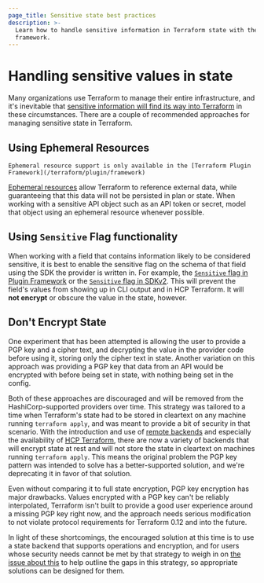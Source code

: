 ```yaml
---
page_title: Sensitive state best practices
description: >-
  Learn how to handle sensitive information in Terraform state with the plugin
  framework.
---
```


# Handling sensitive values in state

Many organizations use Terraform to manage their entire infrastructure, and
it's inevitable that [sensitive information will find its way into
Terraform](/terraform/language/state/sensitive-data) in these circumstances. There are a
couple of recommended approaches for managing sensitive state in Terraform.

## Using Ephemeral Resources

<Highlight>

    Ephemeral resource support is only available in the [Terraform Plugin Framework](/terraform/plugin/framework)

</Highlight>

[Ephemeral resources](/terraform/language/v1.10.x/resources/ephemeral) allow Terraform to reference external data, while
guaranteeing that this data will not be persisted in plan or state. When working with a sensitive API object such as an API token or secret,
model that object using an ephemeral resource whenever possible.

## Using `Sensitive` Flag functionality

When working with a field that contains information likely to be considered
sensitive, it is best to enable the sensitive flag on the schema of that field using the SDK the provider is written in.
For example, the [`Sensitive` flag in Plugin Framework](https://pkg.go.dev/github.com/hashicorp/terraform-plugin-framework/resource/schema#Attribute) or the [`Sensitive` flag in SDKv2](https://pkg.go.dev/github.com/hashicorp/terraform-plugin-sdk/helper/schema#Schema.Sensitive). This will prevent the field's values from
showing up in CLI output and in HCP Terraform. It will **not encrypt** or obscure
the value in the state, however.

## Don't Encrypt State

One experiment that has been attempted is allowing the user to provide a PGP
key and a cipher text, and decrypting the value in the provider code before
using it, storing only the cipher text in state. Another variation on this
approach was providing a PGP key that data from an API would be encrypted with
before being set in state, with nothing being set in the config.

Both of these approaches are discouraged and will be removed from the
HashiCorp-supported providers over time. This strategy was tailored to a time
when Terraform's state had to be stored in cleartext on any machine running
`terraform apply`, and was meant to provide a bit of security in that scenario.
With the introduction and use of
[remote backends](/terraform/language/settings/backends/configuration)
and especially the availability of
[HCP Terraform](https://app.terraform.io/), there are now a variety of
backends that will encrypt state at rest and will not store the state in
cleartext on machines running `terraform apply`. This means the original
problem the PGP key pattern was intended to solve has a better-supported
solution, and we're deprecating it in favor of that solution.

Even without comparing it to full state encryption, PGP key encryption has
major drawbacks. Values encrypted with a PGP key can't be reliably
interpolated, Terraform isn't built to provide a good user experience around a
missing PGP key right now, and the approach needs serious modification to not
violate protocol requirements for Terraform 0.12 and into the future.

In light of these shortcomings, the encouraged solution at this time is to use
a state backend that supports operations and encryption, and for users whose
security needs cannot be met by that strategy to weigh in on [the issue about
this](https://github.com/hashicorp/terraform/issues/516) to help outline the
gaps in this strategy, so appropriate solutions can be designed for them.
